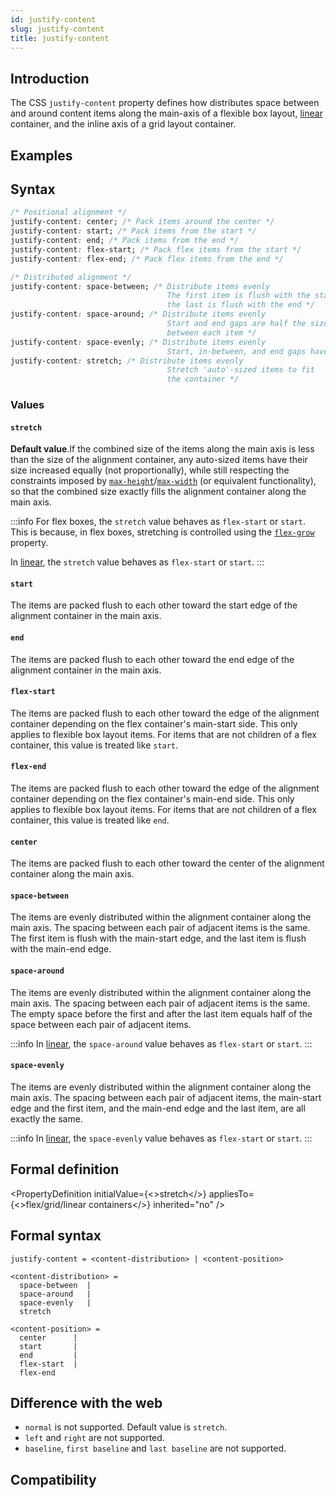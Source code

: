 ```yaml
---
id: justify-content
slug: justify-content
title: justify-content
---
```


## Introduction

The CSS `justify-content` property defines how distributes space between and around content items along the main-axis of a flexible box layout, [linear](guide/ui/layout/linear-layout.mdx) container, and the inline axis of a grid layout container.

## Examples


<Go
  example="css-api"
  defaultFile="src/justify-content/App.tsx"
  img="/assets/doc/css/justify-content.jpg"
  entry="src/justify-content"
  defaultEntryFile="dist/justify-content.lynx.bundle"
/>

## Syntax

```css
/* Positional alignment */
justify-content: center; /* Pack items around the center */
justify-content: start; /* Pack items from the start */
justify-content: end; /* Pack items from the end */
justify-content: flex-start; /* Pack flex items from the start */
justify-content: flex-end; /* Pack flex items from the end */

/* Distributed alignment */
justify-content: space-between; /* Distribute items evenly
                                   The first item is flush with the start,
                                   the last is flush with the end */
justify-content: space-around; /* Distribute items evenly
                                   Start and end gaps are half the size of the space
                                   between each item */
justify-content: space-evenly; /* Distribute items evenly
                                   Start, in-between, and end gaps have equal sizes */
justify-content: stretch; /* Distribute items evenly
                                   Stretch 'auto'-sized items to fit
                                   the container */
```

### Values

#### `stretch`

**Default value**.If the combined size of the items along the main axis is less than the size of the alignment container, any auto-sized items have their size increased equally (not proportionally), while still respecting the constraints imposed by [`max-height`](./max-height.mdx)/[`max-width`](./max-width.mdx) (or equivalent functionality), so that the combined size exactly fills the alignment container along the main axis.

:::info
For flex boxes, the `stretch` value behaves as `flex-start` or `start`. This is because, in flex boxes, stretching is controlled using the [`flex-grow`](./flex-grow.mdx) property.

In [linear](guide/ui/layout/linear-layout.mdx), the `stretch` value behaves as `flex-start` or `start`.
:::

#### `start`

The items are packed flush to each other toward the start edge of the alignment container in the main axis.

#### `end`

The items are packed flush to each other toward the end edge of the alignment container in the main axis.

#### `flex-start`

The items are packed flush to each other toward the edge of the alignment container depending on the flex container's main-start side. This only applies to flexible box layout items. For items that are not children of a flex container, this value is treated like `start`.

#### `flex-end`

The items are packed flush to each other toward the edge of the alignment container depending on the flex container's main-end side. This only applies to flexible box layout items. For items that are not children of a flex container, this value is treated like `end`.

#### `center`

The items are packed flush to each other toward the center of the alignment container along the main axis.

#### `space-between`

The items are evenly distributed within the alignment container along the main axis. The spacing between each pair of adjacent items is the same. The first item is flush with the main-start edge, and the last item is flush with the main-end edge.

#### `space-around`

The items are evenly distributed within the alignment container along the main axis. The spacing between each pair of adjacent items is the same. The empty space before the first and after the last item equals half of the space between each pair of adjacent items.

:::info
In [linear](guide/ui/layout/linear-layout.mdx), the `space-around` value behaves as `flex-start` or `start`.
:::

#### `space-evenly`

The items are evenly distributed within the alignment container along the main axis. The spacing between each pair of adjacent items, the main-start edge and the first item, and the main-end edge and the last item, are all exactly the same.

:::info
In [linear](guide/ui/layout/linear-layout.mdx), the `space-evenly` value behaves as `flex-start` or `start`.
:::

## Formal definition


<PropertyDefinition
  initialValue={<>stretch</>}
  appliesTo={<>flex/grid/linear containers</>}
  inherited="no"
/>

## Formal syntax

```
justify-content = <content-distribution> | <content-position>

<content-distribution> =
  space-between  |
  space-around   |
  space-evenly   |
  stretch

<content-position> =
  center      |
  start       |
  end         |
  flex-start  |
  flex-end
```

## Difference with the web

- `normal` is not supported. Default value is `stretch`.
- `left` and `right` are not supported.
- `baseline`, `first baseline` and `last baseline` are not supported.

## Compatibility


<LegacyCompatTable metadata="css/properties/justify-content" />
